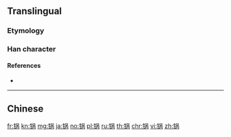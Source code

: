 {{character info/new}}
{{also|鍋}}
==Translingual==

===Etymology===
{{Han simp|鍋|f=釒|t=钅|f2=咼|t2=呙}}

===Han character===
{{Han char|rn=167|rad=钅|as=07|sn=12|four=|canj=CROB|ids=⿰钅呙}}

====References====
* {{Han ref|kx=1328.061|hdz=64208.050|uh=9505|ud=38149}}

----

==Chinese==
{{zh-see|鍋}}

[[fr:锅]]
[[kn:锅]]
[[mg:锅]]
[[ja:锅]]
[[no:锅]]
[[pl:锅]]
[[ru:锅]]
[[th:锅]]
[[chr:锅]]
[[vi:锅]]
[[zh:锅]]